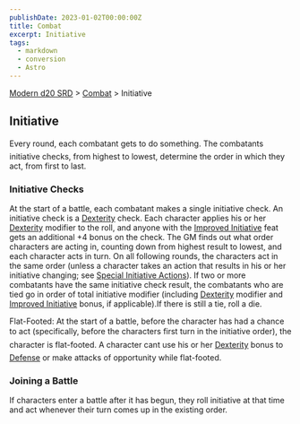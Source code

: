 ```yaml
---
publishDate: 2023-01-02T00:00:00Z
title: Combat
excerpt: Initiative
tags:
  - markdown
  - conversion
  - Astro
---
```


[Modern d20 SRD](/#modernD20) > [Combat](modern-d20-srd-combat-index) > Initiative

## Initiative

Every round, each combatant gets to do something. The combatants initiative checks, from highest to lowest, determine the order in which they act, from first to last.

### Initiative Checks

At the start of a battle, each combatant makes a single initiative check. An initiative check is a [Dexterity](modern-d20-srd-basics-ability-scores) check. Each character applies his or her [Dexterity](modern-d20-srd-basics-ability-scores) modifier to the roll, and anyone with the [Improved Initiative](modern-d20-srd-feats-improved-initiative) feat gets an additional +4 bonus on the check. The GM finds out what order characters are acting in, counting down from highest result to lowest, and each character acts in turn. On all following rounds, the characters act in the same order (unless a character takes an action that results in his or her initiative changing; see [Special Initiative Actions](modern-d20-srd-combat-special-initiative-actions)). If two or more combatants have the same initiative check result, the combatants who are tied go in order of total initiative modifier (including [Dexterity](modern-d20-srd-basics-ability-scores) modifier and [Improved Initiative](modern-d20-srd-feats-improved-initiative) bonus, if applicable).If there is still a tie, roll a die.

Flat-Footed: At the start of a battle, before the character has had a chance to act (specifically, before the characters first turn in the initiative order), the character is flat-footed. A character cant use his or her [Dexterity](modern-d20-srd-basics-ability-scores) bonus to [Defense](modern-d20-srd-combat-defense) or make attacks of opportunity while flat-footed.

### Joining a Battle

If characters enter a battle after it has begun, they roll initiative at that time and act whenever their turn comes up in the existing order.
